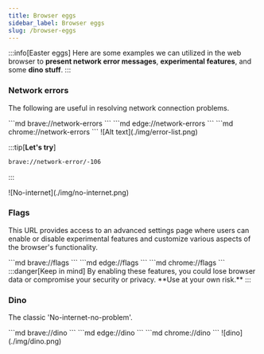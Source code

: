 ```yaml
---
title: Browser eggs
sidebar_label: Browser eggs
slug: /browser-eggs
---
```



<!-- Prettier doesn't change this -->

:::info[Easter eggs]
Here are some examples we can utilized in the web browser to **present network error messages**, **experimental features**, and some **dino stuff**.
:::
<!-- Prettier doesn't change this -->

### Network errors
The following are useful in resolving network connection problems.

<Tabs groupId="web-browsers">
  <TabItem value="brave" label="Brave">
    ```md
    brave://network-errors
    ```
  </TabItem>
  <TabItem value="edge" label="Edge">
    ```md
    edge://network-errors
    ```
  </TabItem>
  <TabItem value="chrome" label="Chrome">
    ```md
    chrome://network-errors
    ```
  </TabItem>
</Tabs>

<BrowserWindow>
![Alt text](./img/error-list.png)
</BrowserWindow>

<!-- Prettier doesn't change this -->
:::tip[**Let's try**]


```md
brave://network-error/-106
``` 
:::

<BrowserWindow>
![No-internet](./img/no-internet.png)
</BrowserWindow>


<!-- Prettier doesn't change this -->

### Flags
This URL provides access to an advanced settings page where users can enable or disable experimental features and customize various aspects of the browser's functionality.

<Tabs groupId="web-browsers">
  <TabItem value="brave" label="Brave">
    ```md
    brave://flags
    ```
  </TabItem>
  <TabItem value="edge" label="Edge">
    ```md
    edge://flags
    ```
  </TabItem>
  <TabItem value="chrome" label="Chrome">
    ```md
    chrome://flags
    ```
  </TabItem>
</Tabs>
<!-- Prettier doesn't change this -->
:::danger[Keep in mind]
By enabling these features, you could lose browser data or compromise your security or privacy. **Use at your own risk.**
:::

### Dino
The classic 'No-internet-no-problem'.

<Tabs groupId="web-browsers">
  <TabItem value="brave" label="Brave">
    ```md
    brave://dino
    ```
  </TabItem>
  <TabItem value="edge" label="Edge">
    ```md
    edge://dino
    ```
  </TabItem>
  <TabItem value="chrome" label="Chrome">
    ```md
    chrome://dino
    ```
  </TabItem>
</Tabs>

<BrowserWindow>
![dino](./img/dino.png)
</BrowserWindow>


